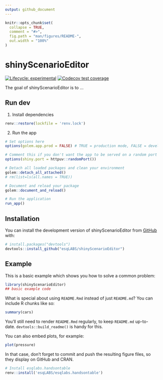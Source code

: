 ```yaml
---
output: github_document
---
```


<!-- README.md is generated from README.Rmd. Please edit that file -->

```r
knitr::opts_chunk$set(
  collapse = TRUE,
  comment = "#>",
  fig.path = "man/figures/README-",
  out.width = "100%"
)
```

# shinyScenarioEditor

<!-- badges: start -->
[![Lifecycle: experimental](https://img.shields.io/badge/lifecycle-experimental-orange.svg)](https://lifecycle.r-lib.org/articles/stages.html#experimental)
[![Codecov test coverage](https://codecov.io/gh/esqLABS/shinyScenarioEditor/branch/main/graph/badge.svg)](https://app.codecov.io/gh/esqLABS/shinyScenarioEditor?branch=main)
<!-- badges: end -->

The goal of shinyScenarioEditor is to ...

## Run dev
1. Install dependencies
```r
renv::restore(lockfile = 'renv.lock')
```

2. Run the app
```r
# Set options here
options(golem.app.prod = FALSE) # TRUE = production mode, FALSE = development mode

# Comment this if you don't want the app to be served on a random port
options(shiny.port = httpuv::randomPort())

# Detach all loaded packages and clean your environment
golem::detach_all_attached()
# rm(list=ls(all.names = TRUE))

# Document and reload your package
golem::document_and_reload()

# Run the application
run_app()
```

## Installation

You can install the development version of shinyScenarioEditor from [GitHub](https://github.com/) with:

``` r
# install.packages("devtools")
devtools::install_github("esqLABS/shinyScenarioEditor")
```

## Example

This is a basic example which shows you how to solve a common problem:

```r
library(shinyScenarioEditor)
## basic example code
```

What is special about using `README.Rmd` instead of just `README.md`? You can include R chunks like so:

```r
summary(cars)
```

You'll still need to render `README.Rmd` regularly, to keep `README.md` up-to-date. `devtools::build_readme()` is handy for this.

You can also embed plots, for example:

```r
plot(pressure)
```

In that case, don't forget to commit and push the resulting figure files, so they display on GitHub and CRAN.

```r

# Install esqlabs.handsontable
renv::install('esqLABS/esqlabs.handsontable')

```
